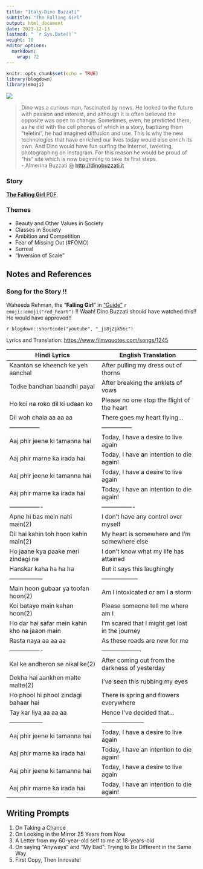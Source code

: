 ```yaml
---
title: "Italy-Dino Buzzati"
subtitle: "The Falling Girl"
output: html_document
date: 2023-12-13
lastmod: " `r Sys.Date()`"
weight: 10
editor_options: 
  markdown: 
    wrap: 72
---
```


```r
knitr::opts_chunk$set(echo = TRUE)
library(blogdown)
library(emoji)
```

![](img01.jpg)

> Dino was a curious man, fascinated by news. He looked to the future
> with passion and interest, and although it is often believed the
> opposite was open to change. Sometimes, even, he predicted them, as he
> did with the cell phones of which in a story, baptizing them
> "teletini", he had imagined diffusion and use. This is why the new
> technologies that have enriched our lives today would also enrich its
> own. And Dino would have fun surfing the Internet, tweeting,
> photographing on Instagram. For this reason he would be proud of "his"
> site which is now beginning to take its first steps.\
> - Almerina Buzzati \@ <http://dinobuzzati.it>

### Story

[**The Falling Girl** PDF](The_Falling_Girl.pdf)

### Themes

-   Beauty and Other Values in Society
-   Classes in Society
-   Ambition and Competition
-   Fear of Missing Out (#FOMO)
-   Surreal
-   "Inversion of Scale"

## Notes and References

### Song for the Story !!

Waheeda Rehman, the "**Falling Girl**" in
["Guide"](https://www.imdb.com/title/tt0059246/)
`r emoji::emoji("red_heart")` !! Waah! Dino Buzzati should have watched
this!! He would have approved!!

`r blogdown::shortcode("youtube", "_ji8jZjk56c")`

Lyrics and Translation: <https://www.filmyquotes.com/songs/1245>

| Hindi Lyrics                                  | English Translation                             |
|-----------------------------------------------|-------------------------------------------------|
| Kaanton se kheench ke yeh aanchal             | After pulling my dress out of thorns            |
| Todke bandhan baandhi payal                   | After breaking the anklets of vows              |
| Ho koi na roko dil ki udaan ko                | Please no one stop the flight of the heart      |
| Dil woh chala aa aa aa                        | There goes my heart flying...                   |
| ---------------                               | ---------------                                 |
| Aaj phir jeene ki tamanna hai                 | Today, I have a desire to live again            |
| Aaj phir marne ka irada hai                   | Today, I have an intention to die again!        |
| Aaj phir jeene ki tamanna hai                 | Today, I have a desire to live again            |
| Aaj phir marne ka irada hai                   | Today, I have an intention to die again!        |
| ----------------                              | ----------------                                |
| Apne hi bas mein nahi main(2)                 | I don't have any control over myself            |
| Dil hai kahin toh hoon kahin main(2)          | My heart is somewhere and I'm somewhere else    |
| Ho jaane kya paake meri zindagi ne            | I don't know what my life has attained          |
| Hanskar kaha ha ha ha                         | But it says this laughingly                     |
| -----------------                             | ------------------                              |
| Main hoon gubaar ya toofan hoon(2)            | Am I intoxicated or am I a storm                |
| Koi bataye main kahan hoon(2)                 | Please someone tell me where am I               |
| Ho dar hai safar mein kahin kho na jaaon main | I'm scared that I might get lost in the journey |
| Rasta naya aa aa aa                           | As these roads are new for me                   |
| ----------------                              | --------------------                            |
| Kal ke andheron se nikal ke(2)                | After coming out from the darkness of yesterday |
| Dekha hai aankhen malte malte(2)              | I've seen this rubbing my eyes                  |
| Ho phool hi phool zindagi bahaar hai          | There is spring and flowers everywhere          |
| Tay kar liya aa aa aa                         | Hence I've decided that...                      |
| -----------------                             | ---------------------                           |
| Aaj phir jeene ki tamanna hai                 | Today, I have a desire to live again            |
| Aaj phir marne ka irada hai                   | Today, I have an intention to die again!        |
| Aaj phir jeene ki tamanna hai                 | Today, I have a desire to live again            |
| Aaj phir marne ka irada hai                   | Today, I have an intention to die again!        |

## Writing Prompts

1.  On Taking a Chance
2.  On Looking in the Mirror 25 Years from Now
3.  A Letter from my 60-year-old self to me at 18-years-old
4.  On saying "Anyways" and "My Bad": Trying to Be Different in the Same
    Way
5.  First Copy, Then Innovate!
